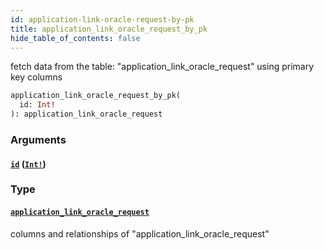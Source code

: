 ```yaml
---
id: application-link-oracle-request-by-pk
title: application_link_oracle_request_by_pk
hide_table_of_contents: false
---
```


fetch data from the table: "application_link_oracle_request" using primary key columns

```graphql
application_link_oracle_request_by_pk(
  id: Int!
): application_link_oracle_request
```

### Arguments

#### [`id`](#) ([`Int!`](/07-graphql/scalars/int))

### Type

#### [`application_link_oracle_request`](/07-graphql/objects/application-link-oracle-request)

columns and relationships of "application_link_oracle_request"
